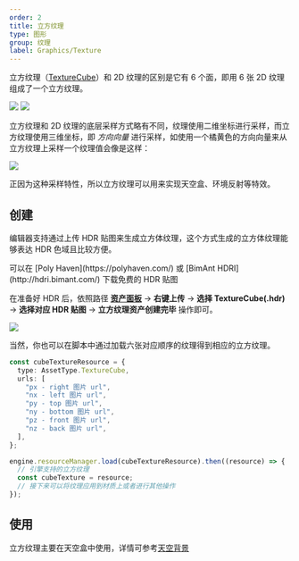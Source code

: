```yaml
---
order: 2
title: 立方纹理
type: 图形
group: 纹理
label: Graphics/Texture
---
```


立方纹理（[TextureCube](/apis/core/#TextureCube)）和 2D 纹理的区别是它有 6 个面，即用 6 张 2D 纹理组成了一个立方纹理。

<Image src="https://gw.alipayobjects.com/mdn/rms_d27172/afts/img/A*Omw8Qo0WzfYAAAAAAAAAAAAAARQnAQ" />

<Image src="https://gw.alipayobjects.com/mdn/rms_d27172/afts/img/A*r-XPSaUTEnEAAAAAAAAAAAAAARQnAQ" />

立方纹理和 2D 纹理的底层采样方式略有不同，纹理使用二维坐标进行采样，而立方纹理使用三维坐标，即 _方向向量_ 进行采样，如使用一个橘黄色的方向向量来从立方纹理上采样一个纹理值会像是这样：

<Image src="https://gw.alipayobjects.com/mdn/rms_d27172/afts/img/A*X752S5pQSB0AAAAAAAAAAAAAARQnAQ" />

正因为这种采样特性，所以立方纹理可以用来实现天空盒、环境反射等特效。

## 创建
编辑器支持通过上传 HDR 贴图来生成立方体纹理，这个方式生成的立方体纹理能够表达 HDR 色域且比较方便。

<Callout type="info">
  可以在 [Poly Haven](https://polyhaven.com/) 或 [BimAnt HDRI](http://hdri.bimant.com/) 下载免费的 HDR 贴图
</Callout>


在准备好 HDR 后，依照路径 **[资产面板](/docs/assets/interface)** -> **右键上传** -> **选择 TextureCube(.hdr)** -> **选择对应 HDR 贴图** -> **立方纹理资产创建完毕** 操作即可。

<Image src="https://mdn.alipayobjects.com/huamei_yo47yq/afts/img/A*Oi3FSLEEaYgAAAAAAAAAAAAADhuCAQ/original" />


当然，你也可以在脚本中通过加载六张对应顺序的纹理得到相应的立方纹理。

```typescript
const cubeTextureResource = {
  type: AssetType.TextureCube,
  urls: [
    "px - right 图片 url",
    "nx - left 图片 url",
    "py - top 图片 url",
    "ny - bottom 图片 url",
    "pz - front 图片 url",
    "nz - back 图片 url",
  ],
};

engine.resourceManager.load(cubeTextureResource).then((resource) => {
  // 引擎支持的立方纹理
  const cubeTexture = resource;
  // 接下来可以将纹理应用到材质上或者进行其他操作
});
```

## 使用

立方纹理主要在天空盒中使用，详情可参考[天空背景](/docs/graphics/background/sky/)
